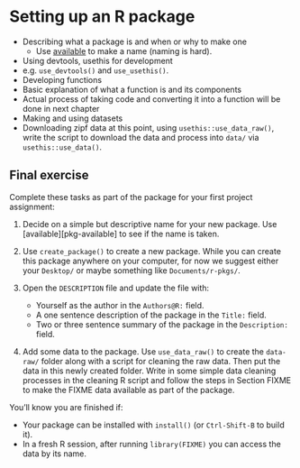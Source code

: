 # Setting up an R package

- Describing what a package is and when or why to make one
    - Use [available](https://github.com/r-lib/available) to make a name (naming is hard).
- Using devtools, usethis for development
- e.g. `use_devtools()` and `use_usethis()`.
- Developing functions
- Basic explanation of what a function is and its components
- Actual process of taking code and converting it into a function will
    be done in next chapter
- Making and using datasets
- Downloading zipf data at this point, using `usethis::use_data_raw()`, write the script to download the data and process into `data/` via `usethis::use_data()`.



## Final exercise {#03-final-exercise}

Complete these tasks as part of the package for your first project assignment:

1. Decide on a simple but descriptive name for your new package. Use
[available][pkg-available] to see if the name is taken.

2. Use `create_package()` to create a new package. While you can create this
package anywhere on your computer, for now we suggest either your `Desktop/` or
maybe something like `Documents/r-pkgs/`.

3. Open the `DESCRIPTION` file and update the file with:
    * Yourself as the author in the `Authors@R:` field.
    * A one sentence description of the package in the `Title:` field.
    * Two or three sentence summary of the package in the `Description:` field.

4. Add some data to the package. Use `use_data_raw()` to create the `data-raw/`
folder along with a script for cleaning the raw data. Then put the data in this
newly created folder. Write in some simple data cleaning processes in the cleaning
R script and follow the steps in Section FIXME to make the FIXME data available
as part of the package.
 
You'll know you are finished if:

* Your package can be installed with `install()` (or `Ctrl-Shift-B` to build it).
* In a fresh R session, after running `library(FIXME)` you can access the data
by its name.
